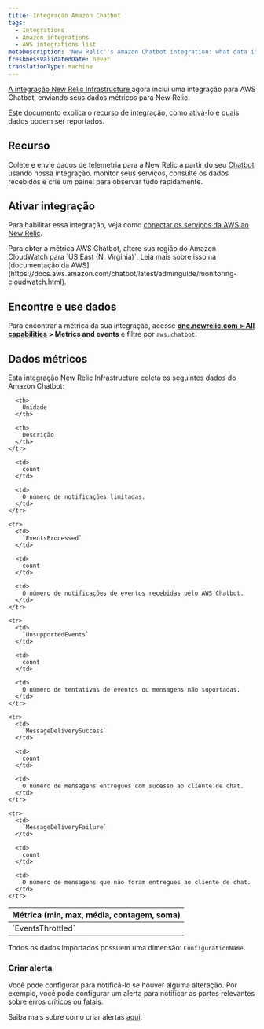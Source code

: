 ```yaml
---
title: Integração Amazon Chatbot
tags:
  - Integrations
  - Amazon integrations
  - AWS integrations list
metaDescription: 'New Relic''s Amazon Chatbot integration: what data it reports, and how to enable it.'
freshnessValidatedDate: never
translationType: machine
---
```


[A integração New Relic Infrastructure ](/docs/infrastructure/integrations-getting-started/getting-started/introduction-infrastructure-integrations)agora inclui uma integração para AWS Chatbot, enviando seus dados métricos para New Relic.

Este documento explica o recurso de integração, como ativá-lo e quais dados podem ser reportados.

## Recurso

Colete e envie dados de telemetria para a New Relic a partir do seu [Chatbot](https://aws.amazon.com/chatbot/) usando nossa integração. monitor seus serviços, consulte os dados recebidos e crie um painel para observar tudo rapidamente.

## Ativar integração

Para habilitar essa integração, veja como [conectar os serviços da AWS ao New Relic](/docs/infrastructure/amazon-integrations/connect/aws-metric-stream/#set-up-metric-stream).

<Callout variant="important">
  Para obter a métrica AWS Chatbot, altere sua região do Amazon CloudWatch para `US East (N. Virginia)`. Leia mais sobre isso na [documentação da AWS](https://docs.aws.amazon.com/chatbot/latest/adminguide/monitoring-cloudwatch.html).
</Callout>

## Encontre e use dados

Para encontrar a métrica da sua integração, acesse <DNT>**[one.newrelic.com > All capabilities](https://one.newrelic.com/all-capabilities) > Metrics and events**</DNT> e filtre por `aws.chatbot`.

## Dados métricos

Esta integração New Relic Infrastructure coleta os seguintes dados do Amazon Chatbot:

<table>
  <thead>
    <tr>
      <th style={{ width: "200px" }}>
        Métrica (min, max, média, contagem, soma)
      </th>

      <th>
        Unidade
      </th>

      <th>
        Descrição
      </th>
    </tr>
  </thead>

  <tbody>
    <tr>
      <td>
        `EventsThrottled`
      </td>

      <td>
        count
      </td>

      <td>
        O número de notificações limitadas.
      </td>
    </tr>

    <tr>
      <td>
        `EventsProcessed`
      </td>

      <td>
        count
      </td>

      <td>
        O número de notificações de eventos recebidas pelo AWS Chatbot.
      </td>
    </tr>

    <tr>
      <td>
        `UnsupportedEvents`
      </td>

      <td>
        count
      </td>

      <td>
        O número de tentativas de eventos ou mensagens não suportadas.
      </td>
    </tr>

    <tr>
      <td>
        `MessageDeliverySuccess`
      </td>

      <td>
        count
      </td>

      <td>
        O número de mensagens entregues com sucesso ao cliente de chat.
      </td>
    </tr>

    <tr>
      <td>
        `MessageDeliveryFailure`
      </td>

      <td>
        count
      </td>

      <td>
        O número de mensagens que não foram entregues ao cliente de chat.
      </td>
    </tr>
  </tbody>
</table>

Todos os dados importados possuem uma dimensão: `ConfigurationName`.

### Criar alerta

Você pode configurar <InlinePopover type="alerts"/>para notificá-lo se houver alguma alteração. Por exemplo, você pode configurar um alerta para notificar as partes relevantes sobre erros críticos ou fatais.

Saiba mais sobre como criar alertas [aqui](/docs/alerts-applied-intelligence/new-relic-alerts/learn-alerts/introduction-alerts/).
